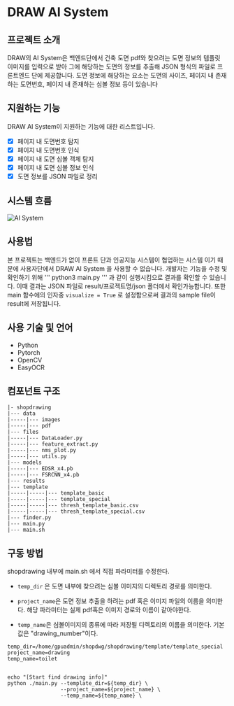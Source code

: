 # DRAW AI System 


## 프로젝트 소개

DRAW의 AI System은 백엔드단에서 건축 도면 pdf와 찾으려는 도면 정보의 템플릿 이미지를 입력으로 받아 그에 해당하는
도면의 정보를 추출해 JSON 형식의 파일로 프론트엔드 단에 제공합니다. 도면 정보에 해당하는 요소는 도면의 사이즈, 페이지 내 존재하는 도면번호,
페이지 내 존재하는 심볼 정보 등이 있습니다 

## 지원하는 기능 

DRAW AI System이 지원하는 기능에 대한 리스트입니다.
<br />
- [x] 페이지 내 도면번호 탐지
- [x] 페이지 내 도면번호 인식
- [x] 페이지 내 도면 심볼 객체 탐지 
- [x] 페이지 내 도면 심볼 정보 인식
- [x] 도면 정보를 JSON 파일로 정리 

## 시스템 흐름 


![AI System](/images/ai-system.png)


## 사용법

본 프로젝트는 백엔드가 없이 프론트 단과 인공지능 시스템이 협업하는 시스템 이기 때문에 사용자단에서 DRAW AI System
을 사용할 수 없습니다. 개발자는 기능을 수정 및 확인하기 위해 
'''
python3 main.py
'''
과 같이 실행시킴으로 결과를 확인할 수 있습니다. 이때 결과는 JSON 파일로 result/프로젝트명/json 폴더에서 확인가능합니다.
또한 main 함수에의 인자중   `visualize = True` 로 설정함으로써 결과의 sample file이 result에 저장됩니다.


## 사용 기술 및 언어

- Python
- Pytorch
- OpenCV
- EasyOCR

## 컴포넌트 구조

```
|- shopdrawing
|--- data
|-----|--- images
|-----|--- pdf
|--- files
|-----|--- DataLoader.py
|-----|--- feature_extract.py
|-----|--- nms_plot.py
|-----|--- utils.py
|--- models
|-----|--- EDSR_x4.pb
|-----|--- FSRCNN_x4.pb
|--- results
|--- template
|-----|-----|--- template_basic
|-----|-----|--- template_special
|-----|-----|--- thresh_template_basic.csv
|-----|-----|--- thresh_template_special.csv
|--- finder.py
|--- main.py
|--- main.sh

```

## 구동 방법

shopdrawing 내부에 main.sh 에서 직접 파라미터를 수정한다.   

- ```temp_dir``` 은 도면 내부에 찾으려는 심볼 이미지의 디렉토리 경로를 의미한다.   


- ```project_name```은 도면 정보 추출을 하려는 pdf 혹은 이미지 파일의 이름을 의미한다. 해당 파라미터는 실제 pdf혹은 이미지 경로와 이름이 같아야한다. 

- ```temp_name```은 심볼이미지의 종류에 따라 저장될 디렉토리의 이름을 의미한다. 기본값은 "drawing_number"이다.


```
temp_dir=/home/gpuadmin/shopdwg/shopdrawing/template/template_special
project_name=drawing
temp_name=toilet


echo "[Start find drawing info]"
python ./main.py --template_dir=${temp_dir} \
                 --project_name=${project_name} \
                 --temp_name=${temp_name} \
```

